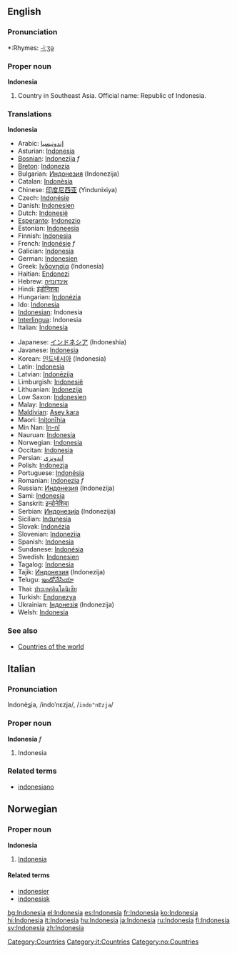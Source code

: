 ==English==
{{wikipedia}}

===Pronunciation===
*:Rhymes: [[Rhymes:English:-iːʒə|-iːʒə]]

===Proper noun===
'''Indonesia'''
# Country in Southeast Asia. Official name: Republic of Indonesia.

===Translations===
<!--DefA-->'''Indonesia'''
{{top}}
<!--languages from A to I go here-->
*Arabic: [[إندونيسيا]]
*Asturian: [[Indonesia]]
*[[Bosnian]]: [[Indonezija]] ''f''
*[[Breton]]: [[Indonezia]]
*Bulgarian: [[Индонезия]] (Indonezija)
*Catalan: [[Indonèsia]]
*Chinese: [[印度尼西亚]] (Yindunixiya)
*Czech: [[Indonésie]]
*Danish: [[Indonesien]]
*Dutch: [[Indonesië]]
*[[Esperanto]]: [[Indonezio]]
*Estonian: [[Indoneesia]]
*Finnish: [[Indonesia]]
*French: [[Indonésie]] ''f''
*Galician: [[Indonesia]]
*German: [[Indonesien]]
*Greek: [[Ινδονησία]] (Indonesía)
*Haitian: [[Endonezi]]
*Hebrew: [[אינדונזיה]]
*Hindi: [[इंडोनिशया]]
*Hungarian: [[Indonézia]]
*Ido: [[Indonesia]]
*[[Indonesian]]: Indonesia
*[[Interlingua]]: Indonesia
*Italian: [[Indonesia]]
{{mid}}
<!--languages from J to Z go here-->
*Japanese: [[インドネシア]] (Indoneshia)
*Javanese: [[Indonesia]]
*Korean: [[인도네시아]] (Indonesia)
*Latin: [[Indonesia]]
*Latvian: [[Indonēzija]]
*Limburgish: [[Indonesië]]
*Lithuanian: [[Indonezija]]
*Low Saxon: [[Indonesien]]
*Malay: [[Indonesia]]
*[[Maldivian]]: [[Asey kara]]
*Maori: [[Initonīhia]]
*Min Nan: [[Ìn-nî]]
*Nauruan: [[Indonesia]]
*Norwegian: [[#Norwegian|Indonesia]]
*Occitan: [[Indonesia]]
*Persian: [[اندونزی]]
*Polish: [[Indonezja]]
*Portuguese: [[Indonésia]]
*Romanian: [[Indonezia]] ''f''
*Russian: [[Индонезия]] (Indonezija)
*Sami: [[Indonesia]]
*Sanskrit: [[इन्दोनेशिया]]
*Serbian: [[Индонезија]] (Indonezija)
*Sicilian: [[Indunesia]]
*Slovak: [[Indonézia]]
*Slovenian: [[Indonezija]]
*Spanish: [[Indonesia]]
*Sundanese: [[Indonésia]]
*Swedish: [[Indonesien]]
*Tagalog: [[Indonesia]]
*Tajik: [[Индонезия]] (Indonezija)
*Telugu: [[ఇండోనేసియా]]
*Thai: [[ประเทศอินโดนีเซีย]]
*Turkish: [[Endonezya]]
*Ukrainian: [[Індонезія]] (Indonezija)
*Welsh: [[Indonesia]]
{{bottom}}

===See also===
*[[Countries of the world]]
[[Category:Countries]]

==Italian==
===Pronunciation===
Indonè<u>s</u>ia, /indoˈnɛzja/, /<tt>indo"nEzja</tt>/
===Proper noun===
'''Indonesia''' ''f''

# Indonesia

===Related terms===
*[[indonesiano]]
[[Category:it:Countries]]

==Norwegian==
===Proper noun===
[[Category:no:Countries]]
'''Indonesia'''
#[[#English|Indonesia]]
====Related terms====
*[[indonesier]]
*[[indonesisk]]

[[bg:Indonesia]]
[[el:Indonesia]]
[[es:Indonesia]]
[[fr:Indonesia]]
[[ko:Indonesia]]
[[hi:Indonesia]]
[[it:Indonesia]]
[[hu:Indonesia]]
[[ja:Indonesia]]
[[ru:Indonesia]]
[[fi:Indonesia]]
[[sv:Indonesia]]
[[zh:Indonesia]]